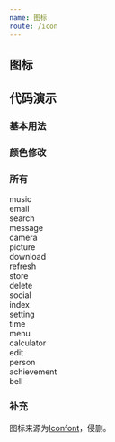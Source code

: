 ```yaml
---
name: 图标
route: /icon
---
```



## 图标

<PropsTable of={Icon} />

## 代码演示

### 基本用法

<Playground>
  <Icon type='music'/>
</Playground>

### 颜色修改

<Playground>
  <Icon type='download' color='#1770a8' />
  <Icon type='message' color='#41395b' />
  <Icon type='bell' color='#6f8657' />
  <Icon type='email' color='#94232d' />
</Playground>

### 所有

<Playground>
  <div class="zhuiicon-wrapper">
    <Icon type='music' /> music  
  </div>
  <div class="zhuiicon-wrapper">
    <Icon type='email' /> email  
  </div>
  <div class="zhuiicon-wrapper">
    <Icon type='search' /> search  
  </div>
  <div class="zhuiicon-wrapper">
    <Icon type='message' /> message  
  </div>
  <div class="zhuiicon-wrapper">
    <Icon type='camera' /> camera  
  </div>
  <div class="zhuiicon-wrapper">
    <Icon type='picture' /> picture  
  </div>
  <div class="zhuiicon-wrapper">
    <Icon type='download' /> download  
  </div>
  <div class="zhuiicon-wrapper">
    <Icon type='refresh' /> refresh  
  </div>
  <div class="zhuiicon-wrapper">
    <Icon type='store' /> store  
  </div>
  <div class="zhuiicon-wrapper">
    <Icon type='delete' /> delete  
  </div>
  <div class="zhuiicon-wrapper">
    <Icon type='social' /> social  
  </div>
  <div class="zhuiicon-wrapper">
    <Icon type='index' /> index  
  </div>
  <div class="zhuiicon-wrapper">
    <Icon type='setting' /> setting  
  </div>
  <div class="zhuiicon-wrapper">
    <Icon type='time' /> time  
  </div>
  <div class="zhuiicon-wrapper">
    <Icon type='menu' /> menu  
  </div>
  <div class="zhuiicon-wrapper">
    <Icon type='calculator' /> calculator  
  </div>
  <div class="zhuiicon-wrapper">
    <Icon type='edit' /> edit  
  </div>
  <div class="zhuiicon-wrapper">
    <Icon type='person' /> person  
  </div>
  <div class="zhuiicon-wrapper">
    <Icon type='achievement' /> achievement  
  </div>
  <div class="zhuiicon-wrapper">
    <Icon type='bell' /> bell  
  </div>
</Playground>

### 补充

图标来源为[Iconfont](https://www.iconfont.cn/collections/detail?spm=a313x.7781069.1998910419.d9df05512&cid=8227)，侵删。
